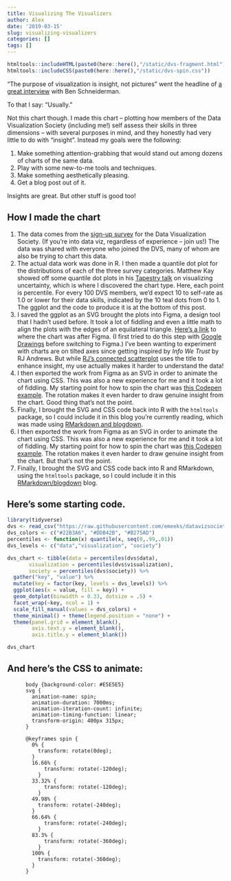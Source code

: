 ```yaml
---
title: Visualizing The Visualizers
author: Alex
date: '2019-03-15'
slug: visualizing-visualizers
categories: []
tags: []
---
```


```r
htmltools::includeHTML(paste0(here::here(),"/static/dvs-fragment.html"))
htmltools::includeCSS(paste0(here::here(),"/static/dvs-spin.css"))
```

"The purpose of visualization is insight, not pictures" went the headline of [a great interview](https://medium.com/multiple-views-visualization-research-explained/the-purpose-of-visualization-is-insight-not-pictures-an-interview-with-visualization-pioneer-ben-beb15b2d8e9b) with Ben Schneiderman.

To that I say: "Usually."

Not this chart though. I made this chart  -- plotting how members of the Data Visualization Society (including me!) self assess their skills in three dimensions -- with several purposes in mind, and they honestly had very little to do with "insight". Instead my goals were the following:

1. Make something attention-grabbing that would stand out among dozens of charts of the same data.
1. Play with some new-to-me tools and techniques.
1. Make something aesthetically pleasing.
1. Get a blog post out of it.

Insights are great. But other stuff is good too!

## How I made the chart

1. The data comes from the [sign-up survey](https://docs.google.com/forms/d/e/1FAIpQLScfivalT2ma3iJZNT8x3hGBJwniWS2rK_Czacnmnj6q1ShlIQ/viewform) for the Data Visualization Society. (If you're into data viz, regardless of experience -- join us!)  The data was shared with everyone who joined the DVS, many of whom are also be trying to chart this data.
1. The actual data work was done in R. I then made a quantile dot plot for the distributions of each of the three survey categories. Matthew Kay showed off some quantile dot plots in his [Tapestry talk](https://www.youtube.com/watch?v=E1kSnWvqCw0) on visualizing uncertainty, which is where I discovered the chart type. Here, each point is percentile. For every 100 DVS members, we'd expect 10 to self-rate as 1.0 or lower for their data skills, indicated by the 10 teal dots from 0 to 1.  The ggplot and the code to produce it is at the bottom of this post.
1. I saved the ggplot as an SVG brought the plots into Figma, a design tool that I hadn't used before.  It took a lot of fiddling and even a little math to align the plots with the edges of an equilateral triangle.  [Here's a link](https://www.figma.com/file/RwtqrHqLVCRtw4JfEkaN86mr/awein-dvs-thing?node-id=0%3A1) to where the chart was after Figma.  (I first tried to do this step with [Google Drawings](https://docs.google.com/drawings/d/1xEtY2v9DeuzBPtwlRMrupECacw00YtqNityAtYFSK60/edit?usp=sharing) before switching to Figma.) I've been wanting to experiment with charts are on tilted axes since getting inspired by *Info We Trust* by RJ Andrews.  But while [RJ's connected scatterplot](https://twitter.com/infowetrust/status/1048255077377404928) uses the title to enhance insight, my use actually makes it harder to understand the data!
1. I then exported the work from Figma as an SVG in order to animate the chart using CSS. This was also a new experience for me and it took a lot of fiddling.  My starting point for how to spin the chart was [this Codepen example](https://codepen.io/eveness/pen/BjLaoa). The rotation makes it even harder to draw genuine insight from the chart.  Good thing that's not the point.
1. Finally, I brought the SVG and CSS code back into R with the `htmltools` package, so I could include it in this blog you're currently reading, which was made using [RMarkdown and blogdown](https://bookdown.org/yihui/blogdown/).
1. I then exported the work from Figma as an SVG in order to animate the chart using CSS. This was also a new experience for me and it took a lot of fiddling.  My starting point for how to spin the chart was [this Codepen example](https://codepen.io/eveness/pen/BjLaoa). The rotation makes it even harder to draw genuine insight from the chart.  But that's not the point.
1. Finally, I brought the SVG and CSS code back into R and RMarkdown, using the `htmltools` package, so I could include it in this [RMarkdown/blogdown](https://bookdown.org/yihui/blogdown/) blog.

## Here's some starting code.

```r
library(tidyverse)
dvs <- read_csv("https://raw.githubusercontent.com/emeeks/datavizsociety/master/challenge_data/dvs_challenge_1_membership_time_space.csv")
dvs_colors <- c("#22B3A6", "#DDB42B", "#B275AD")
percentiles <- function(x) quantile(x, seq(0,.99,.01))
dvs_levels <- c("data","visualization", "society")

dvs_chart <- tibble(data = percentiles(dvs$data),
       visualization = percentiles(dvs$visualization),
       society = percentiles(dvs$society)) %>%
  gather("key", "value") %>%
  mutate(key = factor(key, levels = dvs_levels)) %>%
  ggplot(aes(x = value, fill = key)) +
  geom_dotplot(binwidth = 0.33, dotsize = .5) +
  facet_wrap(~key, ncol = 1) +
  scale_fill_manual(values = dvs_colors) +
  theme_minimal() + theme(legend.position = "none") +
  theme(panel.grid = element_blank(),
        axis.text.y = element_blank(),
        axis.title.y = element_blank())

dvs_chart
```

## And here's the CSS to animate:

```
      body {background-color: #E5E5E5}
      svg {
        animation-name: spin;
        animation-duration: 7000ms;
        animation-iteration-count: infinite;
        animation-timing-function: linear;
        transform-origin: 400px 315px;
      }
      
      @keyframes spin {
        0% {
          transform: rotate(0deg);
        }
        16.66% {
            transform: rotate(-120deg);    
          }
        33.32% {
            transform: rotate(-120deg);    
          }  
        49.98% {
          transform: rotate(-240deg);    
        }  
        66.64% {
            transform: rotate(-240deg);    
          } 
        83.3% {
            transform: rotate(-360deg);    
          } 
        100% {
          transform: rotate(-360deg);
        }
      }
```



